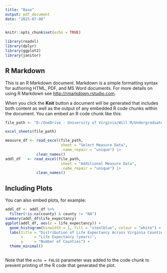 ---
title: "Base"
output: pdf_document
date: "2025-07-08"
---

```{r setup, include=FALSE}
knitr::opts_chunk$set(echo = TRUE)

library(readxl)  
library(dplyr)   
library(ggplot2)   
library(janitor)   
```

## R Markdown

This is an R Markdown document. Markdown is a simple formatting syntax for authoring HTML, PDF, and MS Word documents. For more details on using R Markdown see <http://rmarkdown.rstudio.com>.

When you click the **Knit** button a document will be generated that includes both content as well as the output of any embedded R code chunks within the document. You can embed an R code chunk like this:

```{r cars}
file_path <- "D:/OneDrive - University of Virginia/Will M/Undergraduate Research Courses-Grants/Summer 2025/Introduction to Regression Analysis (STAT 3220)/Final Project/3220-Final-Project/2025 County Health Rankings Virginia Data - v3.xlsx"

excel_sheets(file_path)

measure_df <- read_excel(file_path,
                         sheet = "Select Measure Data",
                         .name_repair = "unique") |>           
              clean_names()                                   
addl_df   <- read_excel(file_path,
                         sheet = "Additional Measure Data",
                         .name_repair = "unique") |>
              clean_names()
```

## Including Plots

You can also embed plots, for example:

```{r pressure, echo=FALSE}
addl_df <- addl_df %>% 
  filter(!is.na(county) & county != "NA")  
summary(addl_df$life_expectancy)
ggplot(addl_df, aes(x = life_expectancy)) +
  geom_histogram(binwidth = 1, fill = "steelblue", colour = "white") +
  labs(title = "Distribution of Life Expectancy Across Virginia Counties (2025)",
       x     = "Life Expectancy (years)",
       y     = "Number of Counties") +
  theme_minimal()

```

```{r}

```

Note that the `echo = FALSE` parameter was added to the code chunk to prevent printing of the R code that generated the plot.
